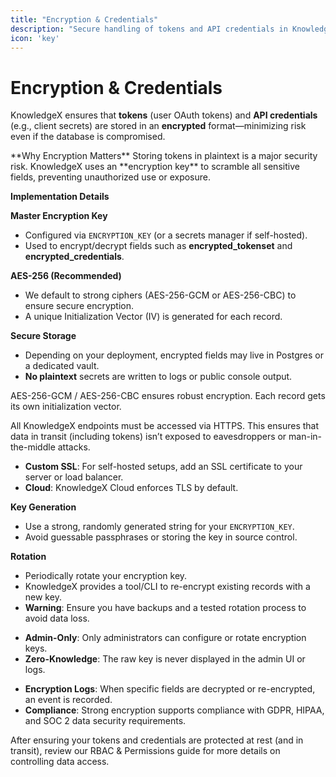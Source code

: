 ```yaml
---
title: "Encryption & Credentials"
description: "Secure handling of tokens and API credentials in KnowledgeX."
icon: 'key'
---
```


# Encryption & Credentials

KnowledgeX ensures that **tokens** (user OAuth tokens) and **API credentials** (e.g., client secrets) are stored in an **encrypted** format—minimizing risk even if the database is compromised.

<Info>
**Why Encryption Matters**
Storing tokens in plaintext is a major security risk. KnowledgeX uses an **encryption key** to scramble all sensitive fields, preventing unauthorized use or exposure.
</Info>

<AccordionGroup>

  <Accordion title="1. Encryption at Rest">
  
  **Implementation Details**
  
  **Master Encryption Key**  
  - Configured via `ENCRYPTION_KEY` (or a secrets manager if self-hosted).  
  - Used to encrypt/decrypt fields such as **encrypted_tokenset** and **encrypted_credentials**.
  
  **AES-256 (Recommended)**  
  - We default to strong ciphers (AES-256-GCM or AES-256-CBC) to ensure secure encryption.  
  - A unique Initialization Vector (IV) is generated for each record.
  
  **Secure Storage**  
  - Depending on your deployment, encrypted fields may live in Postgres or a dedicated vault.  
  - **No plaintext** secrets are written to logs or public console output.
  
  <CardGroup>
    <Card title="Strong Cipher">
      AES-256-GCM / AES-256-CBC ensures robust encryption.
    </Card>
    <Card title="Unique IV">
      Each record gets its own initialization vector.
    </Card>
  </CardGroup>
  
  <MermaidDiagram code="
    flowchart LR
        Secrets[OAuth Tokens or Client IDs] --> Encrypt[Encryption Layer]
        Encrypt --> DB[Database (encrypted fields)]
        DB --> Decrypt[On-Demand Decryption]
        Decrypt --> Secrets
  "/>
  
  </Accordion>
  
  <Accordion title="2. Transport Security (TLS)">
  
  All KnowledgeX endpoints must be accessed via HTTPS. This ensures that data in transit (including tokens) isn’t exposed to eavesdroppers or man-in-the-middle attacks.
  
  - **Custom SSL**: For self-hosted setups, add an SSL certificate to your server or load balancer.
  - **Cloud**: KnowledgeX Cloud enforces TLS by default.
  
  </Accordion>
  
  <Accordion title="3. Managing Keys & Rotation">
  
  **Key Generation**  
  - Use a strong, randomly generated string for your `ENCRYPTION_KEY`.  
  - Avoid guessable passphrases or storing the key in source control.
  
  **Rotation**  
  - Periodically rotate your encryption key.
  - KnowledgeX provides a tool/CLI to re-encrypt existing records with a new key.
  - **Warning**: Ensure you have backups and a tested rotation process to avoid data loss.
  
  </Accordion>
  
  <Accordion title="4. Access Controls">
  
  - **Admin-Only**: Only administrators can configure or rotate encryption keys.
  - **Zero-Knowledge**: The raw key is never displayed in the admin UI or logs.
  
  </Accordion>
  
  <Accordion title="5. Audit & Compliance">
  
  - **Encryption Logs**: When specific fields are decrypted or re-encrypted, an event is recorded.
  - **Compliance**: Strong encryption supports compliance with GDPR, HIPAA, and SOC 2 data security requirements.
  
  </Accordion>

</AccordionGroup>

After ensuring your tokens and credentials are protected at rest (and in transit), review our RBAC & Permissions guide for more details on controlling data access.
